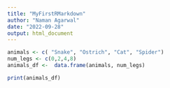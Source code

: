 ---
title: "MyFirstRMarkdown"
author: "Naman Agarwal"
date: "2022-09-28"
output: html_document
---

```{r}
animals <- c( "Snake", "Ostrich", "Cat", "Spider")
num_legs <- c(0,2,4,8)
animals_df <-  data.frame(animals, num_legs)
```

```{r}
print(animals_df)
```